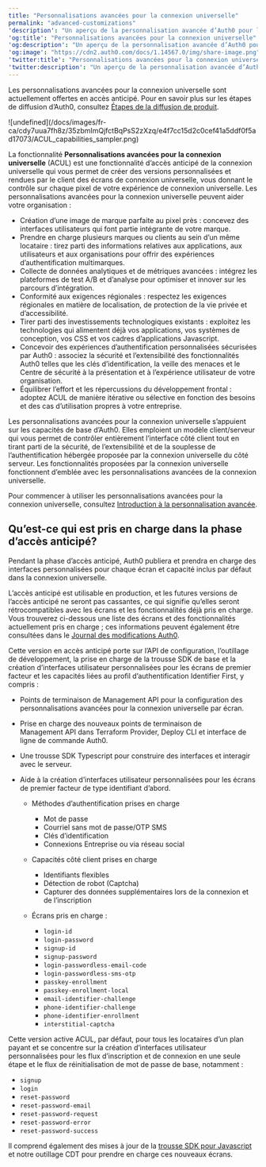 ---
title: "Personnalisations avancées pour la connexion universelle"
permalink: "advanced-customizations"
'description': "Un aperçu de la personnalisation avancée d’Auth0 pour la connexion universelle"
'og:title': "Personnalisations avancées pour la connexion universelle"
'og:description': "Un aperçu de la personnalisation avancée d’Auth0 pour la connexion universelle"
'og:image': "https://cdn2.auth0.com/docs/1.14567.0/img/share-image.png"
'twitter:title': "Personnalisations avancées pour la connexion universelle"
'twitter:description': "Un aperçu de la personnalisation avancée d’Auth0 pour la connexion universelle"
---

<Callout icon="file-lines" color="#0EA5E9" iconType="regular">

Les personnalisations avancées pour la connexion universelle sont actuellement offertes en accès anticipé. Pour en savoir plus sur les étapes de diffusion d’Auth0, consultez [Étapes de la diffusion de produit](/docs/fr-ca/troubleshoot/product-lifecycle/product-release-stages).

</Callout>

<Frame>![undefined](/docs/images/fr-ca/cdy7uua7fh8z/35zbmImQjfctBqPsS2zXzq/e4f7cc15d2c0cef41a5ddf0f5ad17073/ACUL_capabilities_sampler.png)</Frame>

La fonctionnalité **Personnalisations avancées pour la connexion universelle** (ACUL) est une fonctionnalité d’accès anticipé de la connexion universelle qui vous permet de créer des versions personnalisées et rendues par le client des écrans de connexion universelle, vous donnant le contrôle sur chaque pixel de votre expérience de connexion universelle. Les personnalisations avancées pour la connexion universelle peuvent aider votre organisation :

* Création d’une image de marque parfaite au pixel près : concevez des interfaces utilisateurs qui font partie intégrante de votre marque.
* Prendre en charge plusieurs marques ou clients au sein d’un même locataire : tirez parti des informations relatives aux applications, aux utilisateurs et aux organisations pour offrir des expériences d’authentification multimarques.
* Collecte de données analytiques et de métriques avancées : intégrez les plateformes de test A/B et d’analyse pour optimiser et innover sur les parcours d’intégration.
* Conformité aux exigences régionales : respectez les exigences régionales en matière de localisation, de protection de la vie privée et d’accessibilité.
* Tirer parti des investissements technologiques existants : exploitez les technologies qui alimentent déjà vos applications, vos systèmes de conception, vos CSS et vos cadres d’applications Javascript.
* Concevoir des expériences d’authentification personnalisées sécurisées par Auth0 : associez la sécurité et l’extensibilité des fonctionnalités Auth0 telles que les clés d’identification, la veille des menaces et le Centre de sécurité à la présentation et à l’expérience utilisateur de votre organisation.
* Équilibrer l’effort et les répercussions du développement frontal : adoptez ACUL de manière itérative ou sélective en fonction des besoins et des cas d’utilisation propres à votre entreprise.

Les personnalisations avancées pour la connexion universelle s’appuient sur les capacités de base d’Auth0. Elles emploient un modèle client/serveur qui vous permet de contrôler entièrement l’interface côté client tout en tirant parti de la sécurité, de l’extensibilité et de la souplesse de l’authentification hébergée proposée par la connexion universelle du côté serveur. Les fonctionnalités proposées par la connexion universelle fonctionnent d’emblée avec les personnalisations avancées de la connexion universelle.

Pour commencer à utiliser les personnalisations avancées pour la connexion universelle, consultez [Introduction à la personnalisation avancée](/docs/fr-ca/customize/login-pages/advanced-customizations/getting-started).

## Qu’est-ce qui est pris en charge dans la phase d’accès anticipé?

Pendant la phase d’accès anticipé, Auth0 publiera et prendra en charge des interfaces personnalisées pour chaque écran et capacité inclus par défaut dans la connexion universelle.

L’accès anticipé est utilisable en production, et les futures versions de l’accès anticipé ne seront pas cassantes, ce qui signifie qu’elles seront rétrocompatibles avec les écrans et les fonctionnalités déjà pris en charge. Vous trouverez ci-dessous une liste des écrans et des fonctionnalités actuellement pris en charge ; ces informations peuvent également être consultées dans le [Journal des modifications Auth0](https://auth0.com/changelog).



<Accordion title="9 décembre 2024 ACUL Journal des modifications">

Cette version en accès anticipé porte sur l’API de configuration, l’outillage de développement, la prise en charge de la trousse SDK de base et la création d’interfaces utilisateur personnalisées pour les écrans de premier facteur et les capacités liées au profil d’authentification Identifier First, y compris :

* Points de terminaison de Management API pour la configuration des personnalisations avancées pour la connexion universelle par écran.
* Prise en charge des nouveaux points de terminaison de Management API dans Terraform Provider, Deploy CLI et interface de ligne de commande Auth0.
* Une trousse SDK Typescript pour construire des interfaces et interagir avec le serveur.
* Aide à la création d’interfaces utilisateur personnalisées pour les écrans de premier facteur de type identifiant d’abord.

  + Méthodes d’authentification prises en charge

    - Mot de passe
    - Courriel sans mot de passe/OTP SMS
    - Clés d’identification
    - Connexions Entreprise ou via réseau social
  + Capacités côté client prises en charge

    - Identifiants flexibles
    - Détection de robot (Captcha)
    - Capturer des données supplémentaires lors de la connexion et de l’inscription
  + Écrans pris en charge :

    - `login-id`
    - `login-password`
    - `signup-id`
    - `signup-password`
    - `login-passwordless-email-code`
    - `login-passwordless-sms-otp`
    - `passkey-enrollment`
    - `passkey-enrollment-local`
    - `email-identifier-challenge`
    - `phone-identifier-challenge`
    - `phone-identifier-enrollment`
    - `interstitial-captcha`

</Accordion>



<Accordion title="6 février 2025 ACUL Changelog">

Cette version active ACUL, par défaut, pour tous les locataires d’un plan payant et se concentre sur la création d’interfaces utilisateur personnalisées pour les flux d’inscription et de connexion en une seule étape et le flux de réinitialisation de mot de passe de base, notamment :

* `signup`
* `login`
* `reset-password`
* `reset-password-email`
* `reset-password-request`
* `reset-password-error`
* `reset-password-success`

Il comprend également des mises à jour de la [trousse SDK pour Javascript](https://github.com/auth0/universal-login) et notre outillage CDT pour prendre en charge ces nouveaux écrans.

</Accordion>

